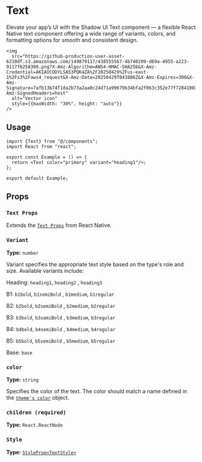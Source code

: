 
# Text

Elevate your app’s UI with the Shadow UI Text component — a flexible React Native text component offering a wide range of variants, colors, and formatting options for smooth and consistent design.


    <img
      src="https://github-production-user-asset-6210df.s3.amazonaws.com/149879117/438555567-4b740209-d69a-4955-a223-9117f6258300.png?X-Amz-Algorithm=AWS4-HMAC-SHA256&X-Amz-Credential=AKIAVCODYLSA53PQK4ZA%2F20250429%2Fus-east-1%2Fs3%2Faws4_request&X-Amz-Date=20250429T043806Z&X-Amz-Expires=300&X-Amz-Signature=7afb13b74f1da2b73a2aa0c24d71a99679b34bfa2f063c352e77f72841003c8f&X-Amz-SignedHeaders=host"
      alt="Vector icon"
      style={{maxWidth: "30%", height: "auto"}}
    />


## Usage

```tsx
import {Text} from "@/components";
import React from "react";

export const Example = () => {
  return <Text color="primary" variant="heading1"/>;
};

export default Example;
```

## Props

### `Text Props`

Extends the [`Text Props`](https://reactnative.dev/docs/text#props) from React Native.

### `Variant`

**Type:** `number`

Variant specifies the appropriate text style based on the type's role and size. Available variants include:

Heading: `heading1`, `heading2` , `heading3`

B1: `b1bold`, `b1semiBold` , `b1medium`, `b1regular`

B2: `b2bold`, `b2semiBold` , `b2medium`, `b2regular`

B3: `b3bold`, `b3semiBold` , `b3medium`, `b3regular`

B4: `b4bold`, `b4semiBold` , `b4medium`, `b4regular`

B5: `b5bold`, `b5semiBold` , `b5medium`, `b5regular`

Base: `base`

### `color`

**Type:** `string`

Specifies the color of the text. The color should match a name defined in the [`theme's color`](https://github.com/IbrahimXplorer/shadow-ui/blob/main/src/theme/colors.ts) object.

### `children (required)`

**Type:** `React.ReactNode`

### `Style`

**Type:** [`StyleProp<TextStyle>`](https://reactnative.dev/docs/text-style-props)

